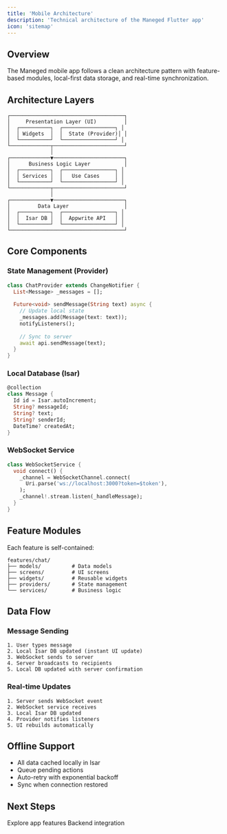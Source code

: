 ```yaml
---
title: 'Mobile Architecture'
description: 'Technical architecture of the Maneged Flutter app'
icon: 'sitemap'
---
```


## Overview

The Maneged mobile app follows a clean architecture pattern with feature-based modules, local-first data storage, and real-time synchronization.

## Architecture Layers

```
┌─────────────────────────────────────┐
│     Presentation Layer (UI)         │
│  ┌──────────┐  ┌─────────────────┐ │
│  │ Widgets  │  │  State (Provider)│ │
│  └──────────┘  └─────────────────┘ │
└─────────────┬───────────────────────┘
              │
┌─────────────▼───────────────────────┐
│      Business Logic Layer           │
│  ┌──────────┐  ┌─────────────────┐ │
│  │ Services │  │   Use Cases     │ │
│  └──────────┘  └─────────────────┘ │
└─────────────┬───────────────────────┘
              │
┌─────────────▼───────────────────────┐
│         Data Layer                  │
│  ┌──────────┐  ┌─────────────────┐ │
│  │  Isar DB │  │  Appwrite API   │ │
│  └──────────┘  └─────────────────┘ │
└─────────────────────────────────────┘
```

## Core Components

### State Management (Provider)

```dart
class ChatProvider extends ChangeNotifier {
  List<Message> _messages = [];
  
  Future<void> sendMessage(String text) async {
    // Update local state
    _messages.add(Message(text: text));
    notifyListeners();
    
    // Sync to server
    await api.sendMessage(text);
  }
}
```

### Local Database (Isar)

```dart
@collection
class Message {
  Id id = Isar.autoIncrement;
  String? messageId;
  String? text;
  String? senderId;
  DateTime? createdAt;
}
```

### WebSocket Service

```dart
class WebSocketService {
  void connect() {
    _channel = WebSocketChannel.connect(
      Uri.parse('ws://localhost:3000?token=$token'),
    );
    _channel!.stream.listen(_handleMessage);
  }
}
```

## Feature Modules

Each feature is self-contained:

```
features/chat/
├── models/          # Data models
├── screens/         # UI screens
├── widgets/         # Reusable widgets
├── providers/       # State management
└── services/        # Business logic
```

## Data Flow

### Message Sending

```
1. User types message
2. Local Isar DB updated (instant UI update)
3. WebSocket sends to server
4. Server broadcasts to recipients
5. Local DB updated with server confirmation
```

### Real-time Updates

```
1. Server sends WebSocket event
2. WebSocket service receives
3. Local Isar DB updated
4. Provider notifies listeners
5. UI rebuilds automatically
```

## Offline Support

- All data cached locally in Isar
- Queue pending actions
- Auto-retry with exponential backoff
- Sync when connection restored

## Next Steps

<CardGroup cols={2}>
  <Card
    title="Features"
    icon="list"
    href="/mobile/features"
  >
    Explore app features
  </Card>
  <Card
    title="Backend API"
    icon="server"
    href="/backend/introduction"
  >
    Backend integration
  </Card>
</CardGroup>
